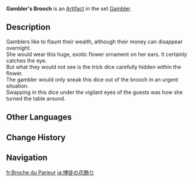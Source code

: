 {{Artifact Infobox
|image = Item Gambler's Brooch.png
|set   = Gambler
|piece = Flower of Life
}}
{{Description|A big, luxurious flower that can hide a loaded dice.}}
'''Gambler's Brooch''' is an [[Artifact]] in the set [[Gambler]].

==Description==
Gamblers like to flaunt their wealth, although their money can disappear overnight.<br />She would wear this huge, exotic flower ornament on her ears. It certainly catches the eye.<br />But what they would not see is the trick dice carefully hidden within the flower.<br />The gambler would only sneak this dice out of the brooch in an urgent situation.<br />Swapping in this dice under the vigilant eyes of the guests was how she turned the table around.

==Other Languages==
{{Other Languages
|en      = Gambler's Brooch
|zhs     = 赌徒的胸花
|zhs_rm  = Dǔtú de Xiōng Huā
|zht     = 賭徒的胸花
|zht_rm  = Dǔtú de Xiōng Huā
|zh_tl   = 
|ja      = 博徒の花飾り
|ja_rm   = Bakuto no Hanakazari
|ja_tl   = Gambler's Floral Ornament
|ko      = 노름꾼의 브로치
|ko_rm   = Noreumkkun-ui Beurochi
|ko_tl   = Gambler's Brooch
|es      = Broche de la Jugadora
|es_tl   = Brooch of the Gambler
|fr      = Broche du Parieur
|fr_tl   = Brooch of the Gambler
|ru      = Брошь азартного игрока
|ru_tl   = Gambler's Brooch
|th      = Gambler's Brooch
|vi      = Hoa Con Bạc
|vi_tl   = Gambler's Flower
|de      = Glücksspielbrosche
|de_tl   = Gamble Brooch
|id      = Gambler's Brooch
|pt      = Broche de Apostador
|pt_tl   = 
|tr      = Kumarbazın Broşu
|tr_tl   = 
|it      = Fermaglio della scommettitrice
|it_tl   = 
}}

==Change History==
{{Change History|1.0}}

==Navigation==
{{Artifact Set Navbox|Gambler}}

[[fr:Broche du Parieur]]
[[ja:博徒の花飾り]]